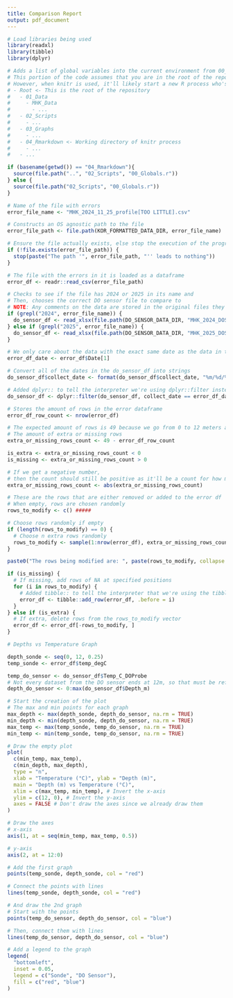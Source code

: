 ```yaml
---
title: Comparison Report
output: pdf_document
---
```

<!-- 
    This file is used to make it easier to resolve issues of accidentally collecting too few or too much data with the Sonde
-->

<!-- This chunk handles a bunch of pre-processing and won't display anything -->
```r
# Load libraries being used
library(readxl)
library(tibble)
library(dplyr)

# Adds a list of global variables into the current environment from 00_Globals.r
# This portion of the code assumes that you are in the root of the repository
# However, when knitr is used, it'll likely start a new R process who's working directory is the folder of current file
# - Root <- This is the root of the repository
#   - 01_Data
#     - MHK_Data
#       - ...
#   - 02_Scripts
#     - ...
#   - 03_Graphs
#     - ...
#   - 04_Rmarkdown <- Working directory of knitr process
#     - ...
#   - ...

if (basename(getwd()) == "04_Rmarkdown"){
  source(file.path("..", "02_Scripts", "00_Globals.r"))
} else {
  source(file.path("02_Scripts", "00_Globals.r"))
}

# Name of the file with errors
error_file_name <- "MHK_2024_11_25_profile[TOO LITTLE].csv"

# Constructs an OS agnostic path to the file
error_file_path <- file.path(KOR_FORMATTED_DATA_DIR, error_file_name)

# Ensure the file actually exists, else stop the execution of the program
if (!file.exists(error_file_path)) {
  stop(paste("The path '", error_file_path, "'' leads to nothing"))
}

# The file with the errors in it is loaded as a dataframe
error_df <- readr::read_csv(error_file_path)

# Checks to see if the file has 2024 or 2025 in its name and
# Then, chooses the correct DO sensor file to compare to
# NOTE: Any comments on the data are stored in the original files they came from (Minnewaska_FieldDataYYYY.xlsx)
if (grepl("2024", error_file_name)) {
  do_sensor_df <- read_xlsx(file.path(DO_SENSOR_DATA_DIR, "MHK_2024_DOSensor.xlsx"))
} else if (grepl("2025", error_file_name)) {
  do_sensor_df <- read_xlsx(file.path(DO_SENSOR_DATA_DIR, "MHK_2025_DOSensor.xlsx"))
}

# We only care about the data with the exact same date as the data in the error_df
error_df_date <- error_df$Date[1]

# Convert all of the dates in the do_sensor_df into strings
do_sensor_df$collect_date <- format(do_sensor_df$collect_date, "%m/%d/%Y")

# Added dplyr:: to tell the interpreter we're using dplyr::filter instead of stats::filter
do_sensor_df <- dplyr::filter(do_sensor_df, collect_date == error_df_date)
```

<!-- Begin the stuff that should be edited by the user -->
<!-- Every line with 5 #'s should be edited if desired -->

```r
# Stores the amount of rows in the error dataframe
error_df_row_count <- nrow(error_df)

# The expected amount of rows is 49 because we go from 0 to 12 meters and count every 0.25 meters
# The amount of extra or missing rows
extra_or_missing_rows_count <- 49 - error_df_row_count

is_extra <- extra_or_missing_rows_count < 0
is_missing <- extra_or_missing_rows_count > 0

# If we get a negative number,
# then the count should still be positive as it'll be a count for how many extra rows are there
extra_or_missing_rows_count <- abs(extra_or_missing_rows_count)

# These are the rows that are either removed or added to the error df
# When empty, rows are chosen randomly
rows_to_modify <- c() #####

# Choose rows randomly if empty
if (length(rows_to_modify) == 0) {
  # Choose n extra rows randomly
  rows_to_modify <- sample(1:nrow(error_df), extra_or_missing_rows_count)
}
```

<!-- Show the rows being modified -->

```r
paste0("The rows being modified are: ", paste(rows_to_modify, collapse = ", "))
```

<!-- Remove or Add the rows -->

```r
if (is_missing) {
  # If missing, add rows of NA at specified positions
  for (i in rows_to_modify) {
    # Added tibble:: to tell the interpreter that we're using the tibble library and not the dplyr library
    error_df <- tibble::add_row(error_df, .before = i)
  }
} else if (is_extra) {
  # If extra, delete rows from the rows_to_modify vector
  error_df <- error_df[-rows_to_modify, ]
}
```

<!-- Draw the graphs -->

```r
# Depths vs Temperature Graph

depth_sonde <- seq(0, 12, 0.25)
temp_sonde <- error_df$temp_degC

temp_do_sensor <- do_sensor_df$Temp_C_DOProbe
# Not every dataset from the DO sensor ends at 12m, so that must be reflected here
depth_do_sensor <- 0:max(do_sensor_df$Depth_m)

# Start the creation of the plot
# The max and min points for each graph
max_depth <- max(depth_sonde, depth_do_sensor, na.rm = TRUE)
min_depth <- min(depth_sonde, depth_do_sensor, na.rm = TRUE)
max_temp <- max(temp_sonde, temp_do_sensor, na.rm = TRUE)
min_temp <- min(temp_sonde, temp_do_sensor, na.rm = TRUE)

# Draw the empty plot
plot(
  c(min_temp, max_temp),
  c(min_depth, max_depth),
  type = "n",
  xlab = "Temperature (°C)", ylab = "Depth (m)",
  main = "Depth (m) vs Temperature (°C)",
  xlim = c(max_temp, min_temp), # Invert the x-axis
  ylim = c(12, 0), # Invert the y-axis
  axes = FALSE # Don't draw the axes since we already draw them
)

# Draw the axes
# x-axis
axis(1, at = seq(min_temp, max_temp, 0.5))

# y-axis
axis(2, at = 12:0)

# Add the first graph
points(temp_sonde, depth_sonde, col = "red")

# Connect the points with lines
lines(temp_sonde, depth_sonde, col = "red")

# And draw the 2nd graph
# Start with the points
points(temp_do_sensor, depth_do_sensor, col = "blue")

# Then, connect them with lines
lines(temp_do_sensor, depth_do_sensor, col = "blue")

# Add a legend to the graph
legend(
  "bottomleft",
  inset = 0.05,
  legend = c("Sonde", "DO Sensor"),
  fill = c("red", "blue")
)
```